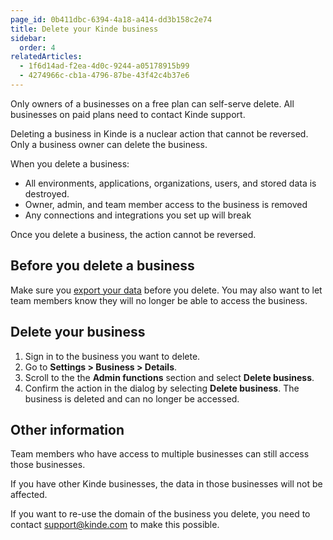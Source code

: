 ```yaml
---
page_id: 0b411dbc-6394-4a18-a414-dd3b158c2e74
title: Delete your Kinde business
sidebar:
  order: 4
relatedArticles:
  - 1f6d14ad-f2ea-4d0c-9244-a05178915b99
  - 4274966c-cb1a-4796-87be-43f42c4b37e6
---
```


<Aside type="warning">

Only owners of a businesses on a free plan can self-serve delete. All businesses on paid plans need to contact Kinde support.

</Aside>

Deleting a business in Kinde is a nuclear action that cannot be reversed. Only a business owner can delete the business.

When you delete a business:

- All environments, applications, organizations, users, and stored data is destroyed.
- Owner, admin, and team member access to the business is removed
- Any connections and integrations you set up will break

Once you delete a business, the action cannot be reversed.

## Before you delete a business

Make sure you [export your data](/manage-your-account/your-data/exporting-data/) before you delete. You may also want to let team members know they will no longer be able to access the business.

## Delete your business

1. Sign in to the business you want to delete.
2. Go to **Settings > Business > Details**.
3. Scroll to the the **Admin functions** section and select **Delete business**.
4. Confirm the action in the dialog by selecting **Delete business**. The business is deleted and can no longer be accessed.

## Other information

Team members who have access to multiple businesses can still access those businesses.

If you have other Kinde businesses, the data in those businesses will not be affected.

If you want to re-use the domain of the business you delete, you need to contact support@kinde.com to make this possible.
